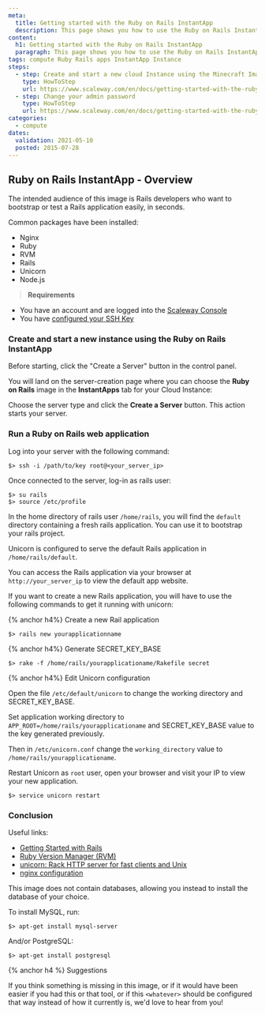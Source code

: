 ```yaml
---
meta:
  title: Getting started with the Ruby on Rails InstantApp
  description: This page shows you how to use the Ruby on Rails InstantApp on your Scaleway Instance.
content:
  h1: Getting started with the Ruby on Rails InstantApp
  paragraph: This page shows you how to use the Ruby on Rails InstantApp on your Scaleway Instance.
tags: compute Ruby Rails apps InstantApp Instance
steps:
  - step: Create and start a new cloud Instance using the Minecraft Image
    type: HowToStep
    url: https://www.scaleway.com/en/docs/getting-started-with-the-ruby-on-rails-instant-apps/#-Create-and-start-a-new-instance-using-the-Ruby-on-Rails-InstantApp
  - step: Change your admin password
    type: HowToStep
    url: https://www.scaleway.com/en/docs/getting-started-with-the-ruby-on-rails-instant-apps/#-Run-a-Ruby-on-Rails-web-application
categories:
  - compute
dates:
  validation: 2021-05-10
  posted: 2015-07-28
---
```


## Ruby on Rails InstantApp - Overview

The intended audience of this image is Rails developers who want to bootstrap or test a Rails application easily, in seconds.

Common packages have been installed:

- Nginx
- Ruby
- RVM
- Rails
- Unicorn
- Node.js

> **Requirements**

- You have an account and are logged into the [Scaleway Console](https://console.scaleway.com)
- You have [configured your SSH Key](/console/my-project/how-to/create-ssh-key/)

### Create and start a new instance using the Ruby on Rails InstantApp

Before starting, click the "Create a Server" button in the control panel.

<Lightbox src="scaleway-nc-new-server.png" alt="" />

You will land on the server-creation page where you can choose the **Ruby on Rails** image in the **InstantApps** tab for your Cloud Instance:

<Lightbox src="scaleway-nc-instantapps.png" alt="" />

Choose the server type and click the **Create a Server** button. This action starts your server.

### Run a Ruby on Rails web application

Log into your server with the following command:

```
$> ssh -i /path/to/key root@<your_server_ip>
```

Once connected to the server, log-in as rails user:

```
$> su rails
$> source /etc/profile
```

In the home directory of rails user `/home/rails`, you will find the `default` directory containing a fresh rails application. You can use it to bootstrap your rails project.

Unicorn is configured to serve the default Rails application in `/home/rails/default`.

You can access the Rails application via your browser at `http://your_server_ip` to view the default app website.

If you want to create a new Rails application, you will have to use the following commands to get it running with unicorn:

{% anchor h4%}
Create a new Rail application

```
$> rails new yourapplicationname
```

{% anchor h4%}
Generate SECRET_KEY_BASE

```
$> rake -f /home/rails/yourapplicationame/Rakefile secret
```

{% anchor h4%}
Edit Unicorn configuration

Open the file `/etc/default/unicorn` to change the working directory and SECRET_KEY_BASE.

Set application working directory to `APP_ROOT=/home/rails/yourapplicationame` and SECRET_KEY_BASE value to the key generated previously.

Then in `/etc/unicorn.conf` change the `working_directory` value to `/home/rails/yourapplicationame`.

Restart Unicorn as `root` user, open your browser and visit your IP to view your new application. 

```
$> service unicorn restart
```

### Conclusion

Useful links:

- [Getting Started with Rails](http://guides.rubyonrails.org/getting_started.html)
- [Ruby Version Manager (RVM)](https://rvm.io/)
- [unicorn: Rack HTTP server for fast clients and Unix](http://unicorn.bogomips.org/)
- [nginx configuration](http://wiki.nginx.org/Configuration)

This image does not contain databases, allowing you instead to install the database of your choice.

To install MySQL, run:

```
$> apt-get install mysql-server
```

And/or PostgreSQL:

```
$> apt-get install postgresql
```

{% anchor h4 %}
Suggestions

If you think something is missing in this image, or if it would have been
easier if you had this or that tool, or if this `<whatever>` should be configured
that way instead of how it currently is, we'd love to hear from you!
